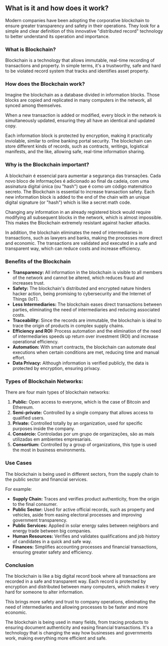 ## What is it and how does it work?

Modern companies have been adopting the corporative blockchain to ensure greater transparency and safety in their operations. They look for a simple and clear definition of this innovative "distributed record" technology to better understand its operation and importance.

### What is Blockchain?

Blockchain is a technology that allows immutable, real-time recording of transactions and property. In simple terms, it's a trustworthy, safe and hard to be violated record system that tracks and identifies asset property.

### How does the Blockchain work?

Imagine the blockchain as a database divided in information blocks. Those blocks are copied and replicated in many computers in the network, all synced among themselves.

When a new transaction is added or modified, every block in the network is simultaneously updated, ensuring they all have an identical and updated copy.

Each information block is protected by encryption, making it practically inviolable, similar to online banking portal security. The blockchain can store different kinds of records, such as contracts, writings, logistical manifests, and the like, allowing safe, real-time information sharing.

### Why is the Blockchain important?

A blockchain é essencial para aumentar a segurança das transações. Cada novo bloco de informações é adicionado ao final da cadeia, com uma assinatura digital única (ou "hash") que é como um código matemático secreto.
The Blockchain is essential to increase transaction safety. Each new information block is added to the end of the chain with an unique digital signature (or "hash") which is like a secret math code.

Changing any information in an already registered block would require modifying all subsequent blocks in the network, which is almost impossible. This makes the Blockchain extremely resistant against hacker attacks.

In addition, the blockchain eliminates the need of intermediaries in transactions, such as lawyers and banks, making the processes more direct and economic. The transactions are validated and executed in a safe and transparent way, which can reduce costs and increase efficiency.

### Benefits of the Blockchain

- **Transparency:** All information in the blockchain is visible to all members of the network and cannot be altered, which reduces fraud and increases trust.
- **Safety:** The blockchain's distributed and encrypted nature hinders hacker action, being promising to cybersecurity and the Internet of Things (IoT).
- **Less Intermediaries:** The blockchain eases direct transactions between parties, eliminating the need of intermediaries and reducing associated costs.
- **Traceability:** Since the records are immutable, the blockchain is ideal to trace the origin of products in complex supply chains.
- **Efficiency and ROI:** Process automation and the elimination of the need of intermediaries speeds up return over investment (ROI) and increase operational efficiency.
- **Automation:** With smart contracts, the blockchain can automate deal executions when certain conditions are met, reducing time and manual effort.
- **Data Privacy:** Although information is verified publicly, the data is protected by encryption, ensuring privacy.

### Types of Blockchain Networks:

There are four main types of blockchain networks:

1. **Public:** Open access to everyone, which is the case of Bitcoin and Ethereum.
2. **Semi-private:** Controlled by a single company that allows access to qualified users.
3. **Private:** Controlled totally by an organization, used for specific purposes inside the company.
4. **Consórcio:** Controladas por um grupo de organizações, são as mais utilizadas em ambientes empresariais.
4. **Consortium:** Controlled by a group of organizations, this type is used the most in business environments.

### Use Cases

The blockchain is being used in different sectors, from the supply chain to the public sector and financial services.

For example:

- **Supply Chain:** Traces and verifies product authenticity, from the origin to the final consumer.
- **Public Sector:** Used for active official records, such as property and vehicles, aside from easing electoral processes and improving government transparency.
- **Public Services:** Applied in solar energy sales between neighbors and energy trade between big companies.
- **Human Resources:** Verifies and validates qualifications and job history of candidates in a quick and safe way.
- **Finances:** Simplifies accounting processes and financial transactions, ensuring greater safety and efficiency.

### Conclusion

The blockchain is like a big digital record book where all transactions are recorded in a safe and transparent way. Each record is protected by encryption and distributed between many computers, which makes it very hard for someone to alter information.

This brings more safety and trust to company operations, eliminating the need of intermediaries and allowing processes to be faster and more economic.

The blockchain is being used in many fields, from tracing products to ensuring document authenticity and easing financial transactions. It's a technology that is changing the way how businesses and governments work, making everything more efficient and safe.
